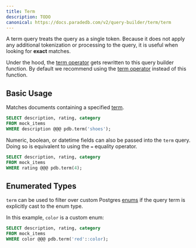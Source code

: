 ```yaml
---
title: Term
description: TODO
canonical: https://docs.paradedb.com/v2/query-builder/term/term
---
```


A term query treats the query as a single token. Because it does not apply any additional tokenization or processing
to the query, it is useful when looking for **exact** matches.

Under the hood, the [term operator](/v2/full-text/term) gets rewritten to this query builder function.
By default we recommend using the [term operator](/v2/full-text/term) instead of this function.

## Basic Usage

Matches documents containing a specified [term](/documentation/concepts/term).

```sql
SELECT description, rating, category
FROM mock_items
WHERE description @@@ pdb.term('shoes');
```

Numeric, boolean, or datetime fields can also be passed into the `term` query. Doing so is equivalent to using the
`=` equality operator.

```sql
SELECT description, rating, category
FROM mock_items
WHERE rating @@@ pdb.term(4);
```

## Enumerated Types

`term` can be used to filter over custom Postgres [enums](/documentation/indexing/create-index#enumerated-types)
if the query term is explicitly cast to the enum type.

In this example, `color` is a custom enum:

```sql
SELECT description, rating, category
FROM mock_items
WHERE color @@@ pdb.term('red'::color);
```
